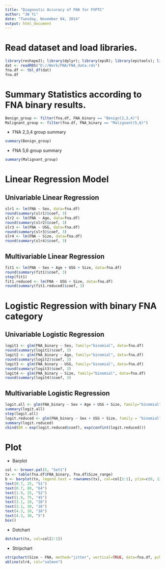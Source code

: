 ```yaml
---
title: "Diagnostic Accuracy of FNA for FVPTC"
author: "JW Yi"
date: "Tuesday, November 04, 2014"
output: html_document
---
```


# Read dataset and load libraries.

```r
library(reshape2); library(dplyr); library(epiR); library(epitools); library(gmodels); library(RColorBrewer)
dat <- readRDS("D://Work/FNA/FNA_data.rds")
fna.df <- tbl_df(dat)
fna.df
```

# Summary Statistics according to FNA binary results.

```r
Benign_group <- filter(fna.df, FNA_binary == "Benign(2,3,4)")
Malignant_group <- filter(fna.df, FNA_binary == "Malignant(5,6)")
```

* FNA 2,3,4 group summary  
```r
summary(Benign_group)
```

* FNA 5,6 group summary   
```r
summary(Malignant_group)
```
    
# Linear Regression Model
## Univariable Linear Regression
```r
slr1 <- lm(FNA ~ Sex, data=fna.df)
round(summary(slr1)$coef, 3)
slr2 <- lm(FNA ~ Age, data=fna.df)
round(summary(slr2)$coef, 3)
slr3 <- lm(FNA ~ USG, data=fna.df)
round(summary(slr3)$coef, 3)
slr4 <- lm(FNA ~ Size, data=fna.df)
round(summary(slr4)$coef, 3)
```

## Multivariable Linear Regression
```r
fit1 <- lm(FNA ~ Sex + Age + USG + Size, data=fna.df)
round(summary(fit1)$coef, 3)
step(fit1)
fit1.reduced <- lm(FNA ~ USG + Size, data=fna.df)
round(summary(fit1.reduced)$coef, 3)
```

# Logistic Regression with binary FNA category
## Univariable Logistic Regression
```r
logit1 <- glm(FNA_binary ~ Sex, family="binomial", data=fna.df)
round(summary(logit1)$coef, 3)
logit2 <- glm(FNA_binary ~ Age, family="binomial", data=fna.df)
round(summary(logit2)$coef, 3)
logit3 <- glm(FNA_binary ~ USG, family="binomial", data=fna.df)
round(summary(logit3)$coef, 3)
logit4 <- glm(FNA_binary ~ Size, family="binomial", data=fna.df)
round(summary(logit4)$coef, 3)
```

## Multivariable Logistic Regression
```r
logit.all <- glm(FNA_binary ~ Sex + Age + USG + Size, family="binomial", data=fna.df)
summary(logit.all)
step(logit.all)
logit.reduced <- glm(FNA_binary ~ Sex + USG + Size, family = "binomial", data = fna.df)
summary(logit.reduced)
cbind(OR = exp(logit.reduced$coef), exp(confint(logit.reduced)))
```

# Plot

* Barplot  

```r
col <- brewer.pal(5, "Set1")
tx <- table(fna.df$FNA_binary, fna.df$Size_range)
b <- barplot(tx, legend.text = rownames(tx), col=col[2:1], ylim=c(0, 120))
text(0.7, 25, "51")
text(0.7, 80, "64")
text(1.9, 25, "52")
text(1.9, 75, "45")
text(3.1, 10, "20")
text(3.1, 30, "18")
text(4.3, 10, "18")
text(4.3, 30, "5")
box()
```

* Dotchart   

```r
dotchart(tx, col=col[2:1])
```

* Stripchart   

```r
stripchart(Size ~ FNA, method="jitter", vertical=TRUE, data=fna.df, pch=16, col=col, xlab="FNA")
abline(slr4, col="salmon")
```
